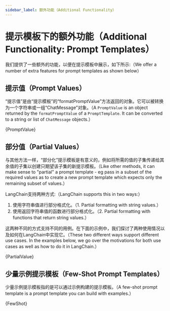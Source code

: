 ```yaml
---
sidebar_label: 额外功能（Additional Functionality）
---
```







# 提示模板下的额外功能（Additional Functionality: Prompt Templates）

我们提供了一些额外的功能，以便在提示模板中展示，如下所示:（We offer a number of extra features for prompt templates as shown below）

## 提示值（Prompt Values）

“提示值”是由“提示模板”的“formatPromptValue”方法返回的对象。它可以被转换为一个字符串或一组“ChatMessage”对象。（A `PromptValue` is an object returned by the `formatPromptValue` of a `PromptTemplate`. It can be converted to a string or list of `ChatMessage` objects.）

<CodeBlock language="typescript">{PromptValue}</CodeBlock>


## 部分值（Partial Values）

与其他方法一样，“部分化”提示模板是有意义的，例如将所需的值的子集传递给其余值的子集以创建只期望该子集的新提示模板。（Like other methods, it can make sense to "partial" a prompt template - eg pass in a subset of the required values as to create a new prompt template which expects only the remaining subset of values.）

LangChain支持两种方式:（LangChain supports this in two ways:）

1. 使用字符串值进行部分格式化。（1. Partial formatting with string values.）
2. 使用返回字符串值的函数进行部分格式化。（2. Partial formatting with functions that return string values.）

这两种不同的方式支持不同的用例。在下面的示例中，我们探讨了两种使用情况以及如何在LangChain中实现它。（These two different ways support different use cases. In the examples below, we go over the motivations for both use cases as well as how to do it in LangChain.）

<CodeBlock language="typescript">{PartialValue}</CodeBlock>


## 少量示例提示模板（Few-Shot Prompt Templates）

少量示例提示模板指的是可以通过示例构建的提示模板。（A few-shot prompt template is a prompt template you can build with examples.）


<CodeBlock language="typescript">{FewShot}</CodeBlock>

